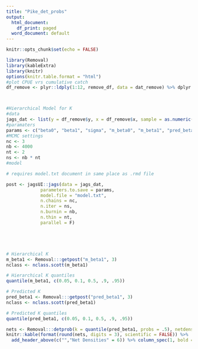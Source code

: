 ```yaml
---
title: "Pike_det_probs"
output:
  html_document:
    df_print: paged
  word_document: default
---
```


```r
knitr::opts_chunk$set(echo = FALSE)

library(Removal)
library(kableExtra)
library(knitr)
options(knitr.table.format = "html") 
#plot CPUE vrs cumulative catch
df_remove <- plyr::ldply(1:12, remove_df, data = dat_remove) %>% dplyr::as.tbl()



#Hierarchical Model for K
#data
jags_dat <- list(y = df_remove$y, x = df_remove$x, sample = as.numeric(as.factor(df_remove$experiment)))
#paramaters
params <- c("beta0", "beta1", "sigma", "m_beta0", "m_beta1", "pred_beta1", "a", "b")
#MCMC settings
nc <- 3
nb <- 4000
nt <- 2
ns <- nb * nt
#model

# requires model.txt document in same place as .rmd file

post <- jagsUI::jags(data = jags_dat,
             parameters.to.save = params,
             model.file = "model.txt",
             n.chains = nc,
             n.iter = ns,
             n.burnin = nb,
             n.thin = nt,
             parallel = F)





# Hierarchical K
m_beta1 <- Removal:::getpost("m_beta1", 3)
nclass <- nclass.scott(m_beta1)

# Hierarchical K quantiles
quantile(m_beta1, c(0.05, 0.1, 0.5, .9, .95))

# Predicted K
pred_beta1 <- Removal:::getpost("pred_beta1", 3)
nclass <- nclass.scott(pred_beta1)

# Predicted K quantiles
quantile(pred_beta1, c(0.05, 0.1, 0.5, .9, .95))

```



```r
nets <- Removal:::detprob(k = quantile(pred_beta1, probs = .5), netdensity = c(0.1, 0.25, 0.5,.75, 1, 2), hours = c(24, 48, 72, 96), population = 20)
knitr::kable(format(round(nets, digits = 3), scientific = FALSE)) %>%  kable_styling(bootstrap_options = "striped", full_width = F, font_size = 12) %>%
  add_header_above(c("","Net Densities" = 6)) %>% column_spec(1, bold = T, border_right = T)
```


